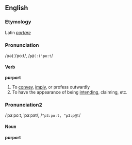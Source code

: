 ==English==
===Etymology===
Latin ''[[portare]]''
===Pronunciation===
/pə(ː)ˈpoːt/, /<tt>p@(:)"po:t</tt>/
====Verb====
'''purport'''

# To [[convey]], [[imply]], or profess outwardly
# To have the appearance of being [[intend]]ing, claiming, etc.

===Pronunciation2===
/ˈpɜːpoːt, ˈpɜːpət/, /<tt>"p3:po:t, "p3:p@t</tt>/
====Noun====
'''purport'''